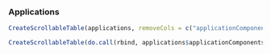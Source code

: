 ### Applications

```r
CreateScrollableTable(applications, removeCols = c("applicationComponents"))
```

```r
CreateScrollableTable(do.call(rbind, applications$applicationComponents))
```
